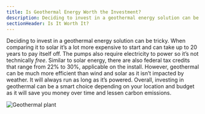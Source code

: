 ```yaml
---
title: Is Geothermal Energy Worth the Investment?
description: Deciding to invest in a geothermal energy solution can be tricky
sectionHeader: Is It Worth It?
---
```


Deciding to invest in a geothermal energy solution can be tricky.
When comparing it to solar it’s a lot more expensive to start and can take up to 20 years to pay itself off.
The pumps also require electricity to power so it’s not technically _free_.
Similar to solar energy, there are also federal tax credits that range from 22% to 30%, applicable on the install.
However, geothermal can be much more efficient than wind and solar as it isn’t impacted by weather.
It will always run as long as it’s powered.
Overall, investing in geothermal can be a smart choice depending on your location and budget as it will save you money over time and lessen carbon emissions.

<img src="/images/geothermal_worth.avif" alt="Geothermal plant"/>

